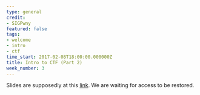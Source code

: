 ```yaml
---
type: general
credit:
- SIGPwny
featured: false
tags:
- welcome
- intro
- ctf
time_start: 2017-02-08T18:00:00.000000Z
title: Intro to CTF (Part 2)
week_number: 3
---
```

Slides are supposedly at this [link](https://drive.google.com/open?id=1KF-tiZacGtFFr1h1TAXazpWIdLOqbZh8hYIbqIyRdDE). We are waiting for access to be restored.